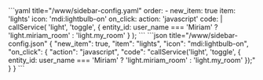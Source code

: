 
<Tabs groupId="config">
  <TabItem value="yaml" label="YAML" default>
    ```yaml title="<config directory>/www/sidebar-config.yaml"
    order:
      - new_item: true
        item: 'lights'
        icon: 'mdi:lightbulb-on'
        on_click:
          action: 'javascript'
          code: |
            callService(
              'light',
              'toggle',
              {
                entity_id: user_name === 'Miriam'
                  ? 'light.miriam_room'
                  : 'light.my_room'
              }
            );
    ```
  </TabItem>
  <TabItem value="json" label="JSON">
    ```json title="<config directory>/www/sidebar-config.json"
    {
      "new_item": true,
      "item": "lights",
      "icon": "mdi:lightbulb-on",
      "on_click": {
        "action": "javascript",
        "code": "callService('light', 'toggle', { entity_id: user_name === 'Miriam' ? 'light.miriam_room' : 'light.my_room' });"
      }
    }
    ```
  </TabItem>
</Tabs>